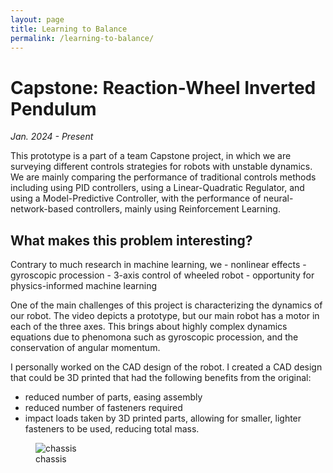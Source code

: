```yaml
---
layout: page
title: Learning to Balance 
permalink: /learning-to-balance/
---
```


# Capstone: Reaction-Wheel Inverted Pendulum
*Jan. 2024 - Present* 

This prototype is a part of a team Capstone project, in which we are surveying different controls strategies for robots with unstable dynamics. We are mainly comparing the performance of traditional controls methods including using PID controllers, using a Linear-Quadratic Regulator, and using a Model-Predictive Controller, with the performance of neural-network-based controllers, mainly using Reinforcement Learning.

## What makes this problem interesting? 

Contrary to much research in machine learning, we 
- nonlinear effects 
    - gyroscopic procession 
- 3-axis control of wheeled robot
- opportunity for physics-informed machine learning


One of the main challenges of this project is characterizing the dynamics of our robot. The video depicts a prototype, but our main robot has a motor in each of the three axes. This brings about highly complex dynamics equations due to phenomona such as gyroscopic procession, and the conservation of angular momentum.

I personally worked on the CAD design of the robot. I created a CAD design that could be 3D printed that had the following benefits from the original: 

- reduced number of parts, easing assembly
- reduced number of fasteners required
- impact loads taken by 3D printed parts, allowing for smaller, lighter fasteners to be used, reducing total mass.

![chassis](media/unicycle-chassis.png)

